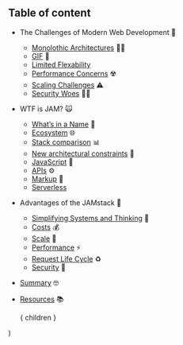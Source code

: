 
## Table of content

* The Challenges of Modern Web Development 🤕
  * [Monolothic Architectures](/3) 🧟‍♂️
  * [GIF](/4) 🌈
  * [Limited Flexability](/5) 
  * [Performance Concerns](/6) ☢️
  * [Scaling Challenges](/7) ⚠
  * [Security Woes](/8) 🕵️‍♀️
* WTF is JAM? 🙀
  * [What’s in a Name](/9) 🤨
  * [Ecosystem](/10) 🌐
  * [Stack comparison](/11) 📊
  * [New architectural constraints](/12) 🔳
  * [JavaScript](/13) 💛
  * [APIs](/14) ⚙️
  * [Markup](/15) 📝
  * [Serverless](/16) 
* Advantages of the JAMstack 💪
  * [Simplifying Systems and Thinking](/17) 🧠
  * [Costs](/18) 💰
  * [Scale](/19) 🌱
  * [Performance](/20) ⚡️
  * [Request Life Cycle](/21) ♻️
  * [Security](/22) 🔐
* [Summary](/23) 🤓
* [Resources](/24) 📚

  <Layout>
    { children }
  </Layout>
)